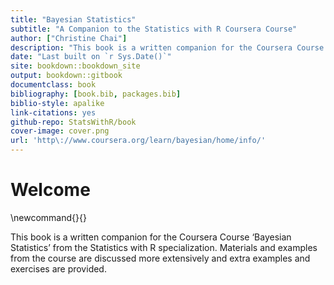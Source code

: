 ```yaml
--- 
title: "Bayesian Statistics"
subtitle: "A Companion to the Statistics with R Coursera Course"
author: ["Christine Chai"]
description: "This book is a written companion for the Coursera Course 'Bayesian Statistics' from the Statistics with R specialization."
date: "Last built on `r Sys.Date()`"
site: bookdown::bookdown_site
output: bookdown::gitbook
documentclass: book
bibliography: [book.bib, packages.bib]
biblio-style: apalike
link-citations: yes
github-repo: StatsWithR/book
cover-image: cover.png
url: 'http\://www.coursera.org/learn/bayesian/home/info/'
---
```

# Welcome {-}

\newcommand{\No}{\textsf{N}}
\newcommand{\Ga}{\textsf{Gamma}}
\newcommand{\St}{\textsf{t}}
\newcommand{\NoGa}{\textsf{NormalGamma}}
\newcommand{\B}{\textit{BF}}
\newcommand{\n0}{\ensuremath{n_0}}
\newcommand{\data}{\text{data}}
\newcommand{\iid}{\mathrel{\mathop{\sim}\limits^{\rm iid}}}


This book is a written companion for the Coursera Course 'Bayesian Statistics' from the Statistics with R specialization. Materials and examples from the course are discussed more extensively and extra examples and exercises are provided.
